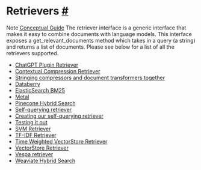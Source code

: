  Retrievers
 [#](#retrievers "Permalink to this headline")
===========================================================
 Note
[Conceptual Guide](https://docs.langchain.com/docs/components/indexing/retriever) 
 The retriever interface is a generic interface that makes it easy to combine documents with
language models. This interface exposes a
 get\_relevant\_documents
 method which takes in a query
(a string) and returns a list of documents.
 Please see below for a list of all the retrievers supported.
* [ChatGPT Plugin Retriever](retrievers/examples/chatgpt-plugin-retriever.html)
* [Contextual Compression Retriever](retrievers/examples/contextual-compression.html)
* [Stringing compressors and document transformers together](retrievers/examples/contextual-compression.html#stringing-compressors-and-document-transformers-together)
* [Databerry](retrievers/examples/databerry.html)
* [ElasticSearch BM25](retrievers/examples/elastic_search_bm25.html)
* [Metal](retrievers/examples/metal.html)
* [Pinecone Hybrid Search](retrievers/examples/pinecone_hybrid_search.html)
* [Self-querying retriever](retrievers/examples/self_query_retriever.html)
* [Creating our self-querying retriever](retrievers/examples/self_query_retriever.html#creating-our-self-querying-retriever)
* [Testing it out](retrievers/examples/self_query_retriever.html#testing-it-out)
* [SVM Retriever](retrievers/examples/svm_retriever.html)
* [TF-IDF Retriever](retrievers/examples/tf_idf_retriever.html)
* [Time Weighted VectorStore Retriever](retrievers/examples/time_weighted_vectorstore.html)
* [VectorStore Retriever](retrievers/examples/vectorstore-retriever.html)
* [Vespa retriever](retrievers/examples/vespa_retriever.html)
* [Weaviate Hybrid Search](retrievers/examples/weaviate-hybrid.html)